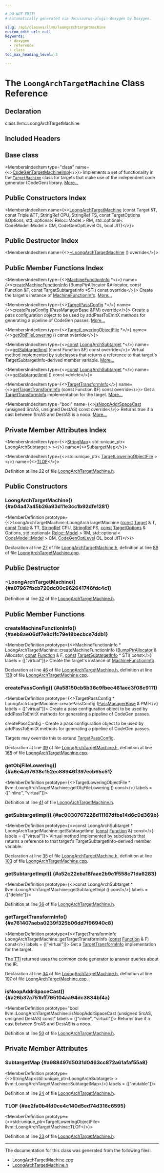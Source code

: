 ```yaml
---

# DO NOT EDIT!
# Automatically generated via docusaurus-plugin-doxygen by Doxygen.

slug: /api/classes/llvm/loongarchtargetmachine
custom_edit_url: null
keywords:
  - doxygen
  - reference
  - class
toc_max_heading_level: 3

---
```





# The `LoongArchTargetMachine` Class Reference

<DoxygenPage pluginConfig={pluginConfig}>



## Declaration

<CodeBlock>class llvm::LoongArchTargetMachine</CodeBlock>

## Included Headers

<IncludesList>
<IncludesListItem
  filePath="Target/LoongArch/LoongArchTargetMachine.h"
  permalink="/docs/api/files/lib/lib/target/lib/target/loongarch/loongarchtargetmachine-h"
  isLocal="true" />
</IncludesList>

## Base class

<MembersIndex>

<MembersIndexItem
  type="class"
  name={<><a href="/docs/api/classes/llvm/codegentargetmachineimpl">CodeGenTargetMachineImpl</a></>}>
implements a set of functionality in the <code><a href="/docs/api/classes/llvm/targetmachine">TargetMachine</a></code> class for targets that make use of the independent code generator (CodeGen) library. <a href="/docs/api/classes/llvm/codegentargetmachineimpl/#details">More...</a>
</MembersIndexItem>

</MembersIndex>

## Public Constructors Index

<MembersIndex>

<MembersIndexItem
  name={<><a href="#a04a47a45b26a93d11e3cc1b92dfe1281">LoongArchTargetMachine</a> (const Target &amp;T, const Triple &amp;TT, StringRef CPU, StringRef FS, const TargetOptions &amp;Options, std::optional&lt; Reloc::Model &gt; RM, std::optional&lt; CodeModel::Model &gt; CM, CodeGenOptLevel OL, bool JIT)</>}>
</MembersIndexItem>

</MembersIndex>

## Public Destructor Index

<MembersIndex>

<MembersIndexItem
  name={<><a href="#a07967fbcb720dc00c962641746fdc4c1">~LoongArchTargetMachine</a> () override</>}>
</MembersIndexItem>

</MembersIndex>

## Public Member Functions Index

<MembersIndex>

<MembersIndexItem
  type={<><a href="/docs/api/structs/llvm/machinefunctioninfo">MachineFunctionInfo</a> &#42;</>}
  name={<><a href="#aeb8ae06df7e8c1fc79e18becbce7ddb1">createMachineFunctionInfo</a> (BumpPtrAllocator &amp;Allocator, const Function &amp;F, const TargetSubtargetInfo &#42;STI) const override</>}>
Create the target&#39;s instance of <a href="/docs/api/structs/llvm/machinefunctioninfo">MachineFunctionInfo</a>. <a href="#aeb8ae06df7e8c1fc79e18becbce7ddb1">More...</a>
</MembersIndexItem>

<MembersIndexItem
  type={<><a href="/docs/api/classes/llvm/targetpassconfig">TargetPassConfig</a> &#42;</>}
  name={<><a href="#a58150cb5b36c9fbec461aec3f08c9111">createPassConfig</a> (PassManagerBase &amp;PM) override</>}>
Create a pass configuration object to be used by addPassToEmitX methods for generating a pipeline of CodeGen passes. <a href="#a58150cb5b36c9fbec461aec3f08c9111">More...</a>
</MembersIndexItem>

<MembersIndexItem
  type={<><a href="/docs/api/classes/llvm/targetloweringobjectfile">TargetLoweringObjectFile</a> &#42;</>}
  name={<><a href="#a6e4a97638c152ec88946f397ecb65c51">getObjFileLowering</a> () const override</>}>
</MembersIndexItem>

<MembersIndexItem
  type={<><a href="/docs/api/files/lib/lib/target/lib/target/aarch64/aarch64promoteconstant-cpp/#a90f8350fecae261c25be85d38b451bff">const</a> <a href="/docs/api/classes/llvm/loongarchsubtarget">LoongArchSubtarget</a> &#42;</>}
  name={<><a href="#ac0030767228d11167dfbe14d6c0d369b">getSubtargetImpl</a> (const Function &amp;F) const override</>}>
Virtual method implemented by subclasses that returns a reference to that target&#39;s TargetSubtargetInfo-derived member variable. <a href="#ac0030767228d11167dfbe14d6c0d369b">More...</a>
</MembersIndexItem>

<MembersIndexItem
  type={<><a href="/docs/api/files/lib/lib/target/lib/target/aarch64/aarch64promoteconstant-cpp/#a90f8350fecae261c25be85d38b451bff">const</a> <a href="/docs/api/classes/llvm/loongarchsubtarget">LoongArchSubtarget</a> &#42;</>}
  name={<><a href="#a52c22eba18faae2b9c1f558c71da6283">getSubtargetImpl</a> () const =delete</>}>
</MembersIndexItem>

<MembersIndexItem
  type={<><a href="/docs/api/classes/llvm/targettransforminfo">TargetTransformInfo</a></>}
  name={<><a href="#a761407aeba0239f325b06dd7f96940c8">getTargetTransformInfo</a> (const Function &amp;F) const override</>}>
Get a <a href="/docs/api/classes/llvm/targettransforminfo">TargetTransformInfo</a> implementation for the target. <a href="#a761407aeba0239f325b06dd7f96940c8">More...</a>
</MembersIndexItem>

<MembersIndexItem
  type="bool"
  name={<><a href="#a26b37a751bff765104aa94dc3834bf4a">isNoopAddrSpaceCast</a> (unsigned SrcAS, unsigned DestAS) const override</>}>
Returns true if a cast between SrcAS and DestAS is a noop. <a href="#a26b37a751bff765104aa94dc3834bf4a">More...</a>
</MembersIndexItem>

</MembersIndex>

## Private Member Attributes Index

<MembersIndex>

<MembersIndexItem
  type={<><a href="/docs/api/classes/llvm/stringmap">StringMap</a>&lt; std::unique&#95;ptr&lt; <a href="/docs/api/classes/llvm/loongarchsubtarget">LoongArchSubtarget</a> &gt; &gt;</>}
  name={<><a href="#a988497d5031d0463cc872a61afaf55a8">SubtargetMap</a></>}>
</MembersIndexItem>

<MembersIndexItem
  type={<>std::unique&#95;ptr&lt; <a href="/docs/api/classes/llvm/targetloweringobjectfile">TargetLoweringObjectFile</a> &gt;</>}
  name={<><a href="#ae2fa0b4fd0ce4c140d5ed74d316c6595">TLOF</a></>}>
</MembersIndexItem>

</MembersIndex>


Definition at line 22 of file <a href="/docs/api/files/lib/lib/target/lib/target/loongarch/loongarchtargetmachine-h">LoongArchTargetMachine.h</a>.

<SectionDefinition>

## Public Constructors

### LoongArchTargetMachine() {#a04a47a45b26a93d11e3cc1b92dfe1281}

<MemberDefinition
  prototype={<>LoongArchTargetMachine::LoongArchTargetMachine (<a href="/docs/api/files/lib/lib/target/lib/target/aarch64/aarch64promoteconstant-cpp/#a90f8350fecae261c25be85d38b451bff">const</a> <a href="/docs/api/classes/llvm/target">Target</a> &amp; T, <a href="/docs/api/files/lib/lib/target/lib/target/aarch64/aarch64promoteconstant-cpp/#a90f8350fecae261c25be85d38b451bff">const</a> <a href="/docs/api/classes/llvm/triple">Triple</a> &amp; TT, <a href="/docs/api/classes/llvm/stringref">StringRef</a> CPU, <a href="/docs/api/classes/llvm/stringref">StringRef</a> FS, <a href="/docs/api/files/lib/lib/target/lib/target/aarch64/aarch64promoteconstant-cpp/#a90f8350fecae261c25be85d38b451bff">const</a> <a href="/docs/api/classes/llvm/targetoptions">TargetOptions</a> &amp; Options, std::optional&lt; <a href="/docs/api/namespaces/llvm/reloc/#af59f6dc86e80aaf56f1afd155eebf568">Reloc::Model</a> &gt; RM, std::optional&lt; <a href="/docs/api/namespaces/llvm/codemodel/#afc59396a9e5809fc92938e203d91a8df">CodeModel::Model</a> &gt; CM, <a href="/docs/api/namespaces/llvm/#a8ec1bf8d7b792ca9fac56f8514db18d2">CodeGenOptLevel</a> OL, bool JIT)</>}>

Declaration at line <a href="/docs/api/files/lib/lib/target/lib/target/loongarch/loongarchtargetmachine-h/#l00027">27</a> of file <a href="/docs/api/files/lib/lib/target/lib/target/loongarch/loongarchtargetmachine-h">LoongArchTargetMachine.h</a>, definition at line <a href="/docs/api/files/lib/lib/target/lib/target/loongarch/loongarchtargetmachine-cpp/#l00089">89</a> of file <a href="/docs/api/files/lib/lib/target/lib/target/loongarch/loongarchtargetmachine-cpp">LoongArchTargetMachine.cpp</a>.
</MemberDefinition>

</SectionDefinition>

<SectionDefinition>

## Public Destructor

### ~LoongArchTargetMachine() {#a07967fbcb720dc00c962641746fdc4c1}

<MemberDefinition
  prototype="LoongArchTargetMachine::~LoongArchTargetMachine ()">

Definition at line <a href="/docs/api/files/lib/lib/target/lib/target/loongarch/loongarchtargetmachine-h/#l00032">32</a> of file <a href="/docs/api/files/lib/lib/target/lib/target/loongarch/loongarchtargetmachine-h">LoongArchTargetMachine.h</a>.
</MemberDefinition>

</SectionDefinition>

<SectionDefinition>

## Public Member Functions

### createMachineFunctionInfo() {#aeb8ae06df7e8c1fc79e18becbce7ddb1}

<MemberDefinition
  prototype={<>MachineFunctionInfo &#42; LoongArchTargetMachine::createMachineFunctionInfo (<a href="/docs/api/namespaces/llvm/#a8e612822d4ba7bb36c9c79582a567108">BumpPtrAllocator</a> &amp; Allocator, <a href="/docs/api/files/lib/lib/target/lib/target/aarch64/aarch64promoteconstant-cpp/#a90f8350fecae261c25be85d38b451bff">const</a> <a href="/docs/api/classes/llvm/function">Function</a> &amp; F, <a href="/docs/api/files/lib/lib/target/lib/target/aarch64/aarch64promoteconstant-cpp/#a90f8350fecae261c25be85d38b451bff">const</a> <a href="/docs/api/classes/llvm/targetsubtargetinfo">TargetSubtargetInfo</a> &#42; STI) const</>}
  labels = {["virtual"]}>
Create the target&#39;s instance of <a href="/docs/api/structs/llvm/machinefunctioninfo">MachineFunctionInfo</a>.

Declaration at line <a href="/docs/api/files/lib/lib/target/lib/target/loongarch/loongarchtargetmachine-h/#l00046">46</a> of file <a href="/docs/api/files/lib/lib/target/lib/target/loongarch/loongarchtargetmachine-h">LoongArchTargetMachine.h</a>, definition at line <a href="/docs/api/files/lib/lib/target/lib/target/loongarch/loongarchtargetmachine-cpp/#l00138">138</a> of file <a href="/docs/api/files/lib/lib/target/lib/target/loongarch/loongarchtargetmachine-cpp">LoongArchTargetMachine.cpp</a>.
</MemberDefinition>

### createPassConfig() {#a58150cb5b36c9fbec461aec3f08c9111}

<MemberDefinition
  prototype={<>TargetPassConfig &#42; LoongArchTargetMachine::createPassConfig (<a href="/docs/api/classes/llvm/legacy/passmanagerbase">PassManagerBase</a> &amp; PM)</>}
  labels = {["virtual"]}>
Create a pass configuration object to be used by addPassToEmitX methods for generating a pipeline of CodeGen passes.

createPassConfig - Create a pass configuration object to be used by addPassToEmitX methods for generating a pipeline of CodeGen passes.

Targets may override this to extend <a href="/docs/api/classes/llvm/targetpassconfig">TargetPassConfig</a>.

Declaration at line <a href="/docs/api/files/lib/lib/target/lib/target/loongarch/loongarchtargetmachine-h/#l00039">39</a> of file <a href="/docs/api/files/lib/lib/target/lib/target/loongarch/loongarchtargetmachine-h">LoongArchTargetMachine.h</a>, definition at line <a href="/docs/api/files/lib/lib/target/lib/target/loongarch/loongarchtargetmachine-cpp/#l00168">168</a> of file <a href="/docs/api/files/lib/lib/target/lib/target/loongarch/loongarchtargetmachine-cpp">LoongArchTargetMachine.cpp</a>.
</MemberDefinition>

### getObjFileLowering() {#a6e4a97638c152ec88946f397ecb65c51}

<MemberDefinition
  prototype={<>TargetLoweringObjectFile &#42; llvm::LoongArchTargetMachine::getObjFileLowering () const</>}
  labels = {["inline", "virtual"]}>

Definition at line <a href="/docs/api/files/lib/lib/target/lib/target/loongarch/loongarchtargetmachine-h/#l00041">41</a> of file <a href="/docs/api/files/lib/lib/target/lib/target/loongarch/loongarchtargetmachine-h">LoongArchTargetMachine.h</a>.
</MemberDefinition>

### getSubtargetImpl() {#ac0030767228d11167dfbe14d6c0d369b}

<MemberDefinition
  prototype={<>const LoongArchSubtarget &#42; LoongArchTargetMachine::getSubtargetImpl (<a href="/docs/api/files/lib/lib/target/lib/target/aarch64/aarch64promoteconstant-cpp/#a90f8350fecae261c25be85d38b451bff">const</a> <a href="/docs/api/classes/llvm/function">Function</a> &amp;) const</>}
  labels = {["virtual"]}>
Virtual method implemented by subclasses that returns a reference to that target&#39;s TargetSubtargetInfo-derived member variable.

Declaration at line <a href="/docs/api/files/lib/lib/target/lib/target/loongarch/loongarchtargetmachine-h/#l00035">35</a> of file <a href="/docs/api/files/lib/lib/target/lib/target/loongarch/loongarchtargetmachine-h">LoongArchTargetMachine.h</a>, definition at line <a href="/docs/api/files/lib/lib/target/lib/target/loongarch/loongarchtargetmachine-cpp/#l00103">103</a> of file <a href="/docs/api/files/lib/lib/target/lib/target/loongarch/loongarchtargetmachine-cpp">LoongArchTargetMachine.cpp</a>.
</MemberDefinition>

### getSubtargetImpl() {#a52c22eba18faae2b9c1f558c71da6283}

<MemberDefinition
  prototype={<>const LoongArchSubtarget &#42; llvm::LoongArchTargetMachine::getSubtargetImpl () const</>}
  labels = {["delete"]}>

Definition at line <a href="/docs/api/files/lib/lib/target/lib/target/loongarch/loongarchtargetmachine-h/#l00036">36</a> of file <a href="/docs/api/files/lib/lib/target/lib/target/loongarch/loongarchtargetmachine-h">LoongArchTargetMachine.h</a>.
</MemberDefinition>

### getTargetTransformInfo() {#a761407aeba0239f325b06dd7f96940c8}

<MemberDefinition
  prototype={<>TargetTransformInfo LoongArchTargetMachine::getTargetTransformInfo (<a href="/docs/api/files/lib/lib/target/lib/target/aarch64/aarch64promoteconstant-cpp/#a90f8350fecae261c25be85d38b451bff">const</a> <a href="/docs/api/classes/llvm/function">Function</a> &amp; F) const</>}
  labels = {["virtual"]}>
Get a <a href="/docs/api/classes/llvm/targettransforminfo">TargetTransformInfo</a> implementation for the target.

The <a href="/docs/api/namespaces/llvm/#aa0d69e81725c10fa5407f0bf34462068">TTI</a> returned uses the common code generator to answer queries about the IR.

Declaration at line <a href="/docs/api/files/lib/lib/target/lib/target/loongarch/loongarchtargetmachine-h/#l00034">34</a> of file <a href="/docs/api/files/lib/lib/target/lib/target/loongarch/loongarchtargetmachine-h">LoongArchTargetMachine.h</a>, definition at line <a href="/docs/api/files/lib/lib/target/lib/target/loongarch/loongarchtargetmachine-cpp/#l00197">197</a> of file <a href="/docs/api/files/lib/lib/target/lib/target/loongarch/loongarchtargetmachine-cpp">LoongArchTargetMachine.cpp</a>.
</MemberDefinition>

### isNoopAddrSpaceCast() {#a26b37a751bff765104aa94dc3834bf4a}

<MemberDefinition
  prototype="bool llvm::LoongArchTargetMachine::isNoopAddrSpaceCast (unsigned SrcAS, unsigned DestAS) const"
  labels = {["inline", "virtual"]}>
Returns true if a cast between SrcAS and DestAS is a noop.

Definition at line <a href="/docs/api/files/lib/lib/target/lib/target/loongarch/loongarchtargetmachine-h/#l00050">50</a> of file <a href="/docs/api/files/lib/lib/target/lib/target/loongarch/loongarchtargetmachine-h">LoongArchTargetMachine.h</a>.
</MemberDefinition>

</SectionDefinition>

<SectionDefinition>

## Private Member Attributes

### SubtargetMap {#a988497d5031d0463cc872a61afaf55a8}

<MemberDefinition
  prototype={<>StringMap&lt;std::unique&#95;ptr&lt;LoongArchSubtarget&gt; &gt; llvm::LoongArchTargetMachine::SubtargetMap</>}
  labels = {["mutable"]}>

Definition at line <a href="/docs/api/files/lib/lib/target/lib/target/loongarch/loongarchtargetmachine-h/#l00024">24</a> of file <a href="/docs/api/files/lib/lib/target/lib/target/loongarch/loongarchtargetmachine-h">LoongArchTargetMachine.h</a>.
</MemberDefinition>

### TLOF {#ae2fa0b4fd0ce4c140d5ed74d316c6595}

<MemberDefinition
  prototype={<>std::unique&#95;ptr&lt;TargetLoweringObjectFile&gt; llvm::LoongArchTargetMachine::TLOF</>}>

Definition at line <a href="/docs/api/files/lib/lib/target/lib/target/loongarch/loongarchtargetmachine-h/#l00023">23</a> of file <a href="/docs/api/files/lib/lib/target/lib/target/loongarch/loongarchtargetmachine-h">LoongArchTargetMachine.h</a>.
</MemberDefinition>

</SectionDefinition>

<hr/>

The documentation for this class was generated from the following files:

<ul>
<li><a href="/docs/api/files/lib/lib/target/lib/target/loongarch/loongarchtargetmachine-cpp">LoongArchTargetMachine.cpp</a></li>
<li><a href="/docs/api/files/lib/lib/target/lib/target/loongarch/loongarchtargetmachine-h">LoongArchTargetMachine.h</a></li>
</ul>

</DoxygenPage>
